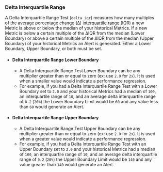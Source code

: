 ### Delta Interquartile Range

A Delta Interquartile Range Test (`delta_iqr`) measures how many multiples of the average percentage change (Δ) [interquartile range](https://en.wikipedia.org/wiki/Interquartile_range) (IQR)
a new Metric is above or below the median of your historical Metrics.
If a new Metric is below a certain multiple of the ΔIQR from the median (Lower Boundary)
or above a certain multiple of the ΔIQR from the median (Upper Boundary) of your historical Metrics an Alert is generated.
Either a Lower Boundary, Upper Boundary, or both must be set.

- #### Delta Interquartile Range Lower Boundary
  - A Delta Interquartile Range Test Lower Boundary can be any multiplier greater than or equal to zero (ex: use `2.0` for `2x`).
It is used when a smaller value would indicate a performance regression.
  - For example, if you had a Delta Interquartile Range Test with a Lower Boundary set to `2.0`
and your historical Metrics had a median of `100`, an interquartile range of `10`, and an average delta interquartile range of `0.2` (`20%`)
the Lower Boundary Limit would be `60` and
any value less than `60` would generate an Alert.
- #### Delta Interquartile Range Upper Boundary
  - A Delta Interquartile Range Test Upper Boundary can be any multiplier greater than or equal to zero (ex: use `2.0` for `2x`).
It is used when a greater value would indicate a performance regression.
  - For example, if you had a Delta Interquartile Range Test with an Upper Boundary set to `2.0`
and your historical Metrics had a median of `100`, an interquartile range of `10`, and an average delta interquartile range of `0.2` (`20%`)
the Upper Boundary Limit would be `140` and
any value greater than `140` would generate an Alert.

